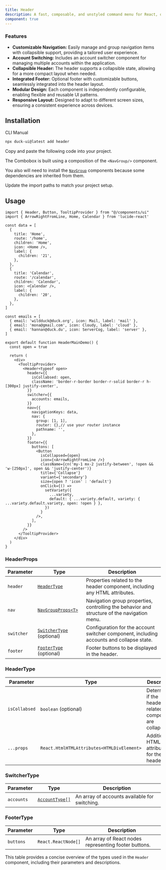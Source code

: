 ```yaml
---
title: Header 
description: A fast, composable, and unstyled command menu for React, offering flexibility and customization for building command interfaces with optimal performance. 
component: true
---
```


<ComponentPreview
  name="HeaderMainDemo"
  description="A Header"
  showSettings={true}
/>

### Features

- **Customizable Navigation:** Easily manage and group navigation items with collapsible support, providing a tailored user experience.
- **Account Switching:** Includes an account switcher component for managing multiple accounts within the application.
- **Collapsible Header:** The header supports a collapsible state, allowing for a more compact layout when needed.
- **Integrated Footer:** Optional footer with customizable buttons, seamlessly integrated into the header layout.
- **Modular Design:** Each component is independently configurable, enabling flexible and reusable UI patterns.
- **Responsive Layout:** Designed to adapt to different screen sizes, ensuring a consistent experience across devices.

## Installation

<Tabs defaultValue="cli">

<TabsList>
  <TabsTrigger value="cli">CLI</TabsTrigger>
  <TabsTrigger value="manual">Manual</TabsTrigger>
</TabsList>
<TabsContent value="cli">

```bash
npx duck-ui@latest add header 
```

</TabsContent>

<TabsContent value="manual">

<Steps>

<Step>Copy and paste the following code into your project.</Step>

<ComponentSource name="Header" />

<Step>The Combobox is built using a composition of the `<NavGroup/>` component.</Step>

<Step>You also will need to install the [`NavGroup`](/docs/components/NavGroup#installation) components because some dependencies
    are inherited from them.</Step>

<Step>Update the import paths to match your project setup.</Step>

</Steps>

</TabsContent>

</Tabs>

## Usage

```tsx
import { Header, Button, TooltipProvider } from "@/components/ui"
import { ArrowRightFromLine, Home, Calendar } from 'lucide-react'
```

```tsx
const data = [
  {
    title: 'Home',
    route: '/home',
    children: 'Home',
    icon: <Home />,
    label: {
      children: '21',
    },
  },
  {
    title: 'Calendar',
    route: '/calendar',
    children: 'Calendar',
    icon: <Calendar />,
    label: {
      children: '20',
    },
  },
]

const emails = [
  { email: 'wildduck@duck.org', icon: Mail, label: 'mail' },
  { email: 'mona@gmail.com', icon: Cloudy, label: 'cloud' },
  { email: 'hannan@duck.du', icon: ServerCog, label: 'server' },
]

export default function HeaderMainDemo() {
  const open = true 

  return (
    <div>
      <TooltipProvider>
        <Header<typeof open>
          header={{
            isCollabsed: open,
            className: 'border-r-border border-r-solid border-r h-[300px] justify-center',
          }}
          switcher={{
            accounts: emails,
          }}
          nav={{
            navigationKeys: data,
            nav: {
              group: [1, 1],
              router: {},// use your router instance
              pathname: '',
            },
          }}
          footer={{
            buttons: [
              <Button
                isCollapsed={open}
                icon={<ArrowRightFromLine />}
                className={cn('my-1 mx-2 justify-between', !open && 'w-[250px]', open && 'justify-center')}
                title={'Collapse'}
                variant={'secondary'}
                size={open ? 'icon' : 'default'}
                onClick={() =>
                  setVariety({
                    ...variety,
                    default: { ...variety.default, variety: { ...variety.default.variety, open: !open } },
                  })
                }
              />,
            ],
          }}
        />
      </TooltipProvider>
    </div>
  )
}
```


### HeaderProps

| Parameter  | Type                                         | Description                                                                                   |
|------------|----------------------------------------------|-----------------------------------------------------------------------------------------------|
| `header`   | [`HeaderType`](#headertype)                  | Properties related to the header component, including any HTML attributes.                    |
| `nav`      | [`NavGroupProps<T>`](#navgroupprops)         | Navigation group properties, controlling the behavior and structure of the navigation menu.   |
| `switcher` | [`SwitcherType`](#switchertype) (optional)   | Configuration for the account switcher component, including accounts and collapse state.      |
| `footer`   | [`FooterType`](#footertype) (optional)       | Footer buttons to be displayed in the header.                                                 |

### HeaderType

| Parameter    | Type                                         | Description                                                                                   |
|--------------|----------------------------------------------|-----------------------------------------------------------------------------------------------|
| `isCollabsed`| `boolean` (optional)                         | Determines if the header or related components are collapsed.                                 |
| `...props`   | `React.HtmlHTMLAttributes<HTMLDivElement>`   | Additional HTML attributes for the header.                                                    |

### SwitcherType

| Parameter   | Type                  | Description                                                                                   |
|-------------|-----------------------|-----------------------------------------------------------------------------------------------|
| `accounts`  | [`AccountType[]`](/docs/components/Command#command-component-types)        | An array of accounts available for switching.                                                 |

### FooterType

| Parameter   | Type                       | Description                                                                                   |
|-------------|----------------------------|-----------------------------------------------------------------------------------------------|
| `buttons`   | `React.ReactNode[]`         | An array of React nodes representing footer buttons.                                          |

This table provides a concise overview of the types used in the `Header` component, including their parameters and descriptions.
